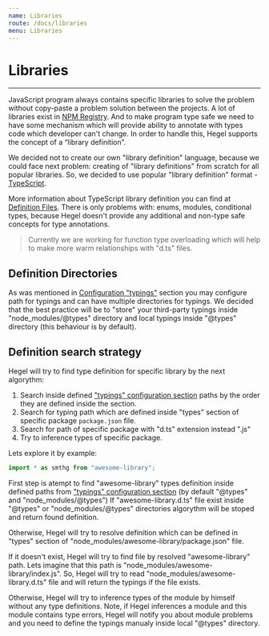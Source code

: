 ```yaml
---
name: Libraries
route: /docs/libraries
menu: Libraries
---
```


# Libraries
---------------------

JavaScript program always contains specific libraries to solve the problem without copy-paste a problem solution between the projects. A lot of libraries exist in [NPM Registry](https://www.npmjs.com/). And to make program type safe we need to have some mechanism which will provide ability to annotate with types code which developer can't change.
In order to handle this, Hegel supports the concept of a “library definition”.

We decided not to create our own "library definition" language, because we could face next problem: creating of "library definitions" from scratch for all popular libraries. So, we decided to use popular "library definition" format - [TypeScript](http://www.typescriptlang.org).

More information about TypeScript library definition you can find at [Definition Files](http://www.typescriptlang.org/docs/handbook/declaration-files/deep-dive.html#definition-file-theory-a-deep-dive). There is only problems with: enums, modules, conditional types, because Hegel doesn't provide any additional and non-type safe concepts for type annotations.

> Currently we are working for function type overloading which will help to make more warm relationships with "d.ts" files.

## Definition Directories

As was mentioned in [Configuration "typings"](/docs/configuration#typings) section you may configure path for typings and can have multiple directories for typings. We decided that the best practice will be to "store" your third-party typings inside "node_modules/@types" directory and local typings inside "@types" directory (this behaviour is by default).

## Definition search strategy

Hegel will try to find type definition for specific library by the next algorythm:

1. Search inside defined ["typings" configuration section](/docs/configuration#typings) paths by the order they are defined inside the section.
2. Search for typing path which are defined inside "types" section of specific package `package.json` file.
3. Search for path of specific package with "d.ts" extension instead ".js" 
4. Try to inference types of specific package.

Lets explore it by example:

```typescript
import * as smthg from "awesome-library";
```

First step is atempt to find "awesome-library" types definition inside defined paths from ["typings" configuration section](/docs/configuration#typings) (by default "@types" and "node_modules/@types")
If "awesome-library.d.ts" file exist inside "@types" or "node_modules/@types" directories algorythm will be stoped and return found definition.

Otherwise, Hegel will try to resolve definition which can be defined in "types" section of "node_modules/awesome-library/package.json" file.

If it doesn't exist, Hegel will try to find file by resolved "awesome-library" path. Lets imagine that this path is "node_modules/awesome-library/index.js". So, Hegel will try to read "node_modules/awesome-library.d.ts" file and will return the typings if the file exists.

Otherwise, Hegel will try to inference types of the module by himself without any type definitions.
Note, if Hegel inferences a module and this module contains type errors, Hegel will notify you about module problems and you need to define the typings manualy inside local "@types" directory.
